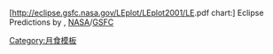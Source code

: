 [http://eclipse.gsfc.nasa.gov/LEplot/LEplot2001/LE{{{1}}}{{{2}}}{{{3}}}{{{4}}}.pdf {{{1}}} {{{2}}} {{{3}}} chart:] Eclipse Predictions by {{Link-en|弗雷德·埃斯潘乃克|Fred Espenak|Fred Espenak}}, [[美国国家航空航天局|NASA]]/[[戈达德太空飞行中心|GSFC]]<noinclude> [[Category:月食模板]] </noinclude>